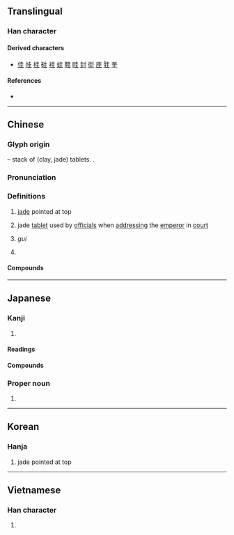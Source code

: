 {{also|丰}}
{{character info}}
==Translingual==
{{stroke order|strokes=6}}

===Han character===
{{Han char|rn=32|rad=土|as=03|sn=6|four=40104|canj=GG|ids=⿱土土}}

====Derived characters====
* [[佳]] [[烓]] [[桂]] [[硅]] [[袿]] [[蛙]] [[鞋]] [[眭]] [[封]] [[街]] [[厓]] [[胿]] [[奎]]

====References====
* {{Han ref|kx=0224.020|dkj=04887|dj=0456.050|hdz=10418.050|uh=572D|ud=22317|bh=A663|bd=42595}}

----

==Chinese==
{{zh-forms}}

===Glyph origin===
{{Han etym}}
{{Han compound|土|土|ls=p}} – stack of (clay, jade) tablets. {{zh-etym-double|土|}}.

===Pronunciation===
{{zh-pron
|m=guī
|m-s=
|c=gwai1
|g=
|h=pfs=kui
|j=
|mb=
|md=giĕ
|mn=ke/kui
|mn-t=
|w=
|x=
|mc=y
|oc=y
|cat=n
}}

===Definitions===
{{zh-hanzi}}

# [[jade]] pointed at top
# {{lb|zh|historical}} jade [[tablet]] used by [[official]]s when [[address]]ing the [[emperor]] in [[court]]
#: {{zh-also|珪}}
# {{lb|zh|historical}} ''gui'' {{gl|type of [[ancient]] [[Chinese]] [[sundial]]}}
# {{surname|zh}}

====Compounds====
{{zh-der|一刀圭|不見圭角|不露圭角|介圭|刀圭|圭亞那|圭玉|圭璋|圭璧|圭窬|圭竇|圭臬|圭蓽|圭表|圭角|圭門|奉為圭臬|巴拉圭|巴拉圭河|日圭|析圭分土|析圭擔爵|烏拉圭|琬圭|琰圭|瑱圭|白圭|白圭之玷|穀圭|篳門圭窬|篳門圭竇|蓽門圭竇|躬圭|鎮圭}}

{{zh-cat|Timekeeping}}

----

==Japanese==

===Kanji===
{{ja-kanji|grade=|rs=土03}}

# {{rfdef|ja|sort=土03}}

====Readings====
{{ja-readings
|goon=け<け<くゑ
|kanon=けい<けい<くゑい
|kun=かど-, はしは-
|nanori=か, かど, きよ, きよし, たま, ます, よし
}}

====Compounds====
{{col2-u|ja
|{{ja-r|圭%角|けい%かく}}
|{{ja-r|圭%冠|けい%かん}}
|{{ja-r|圭%臬|けい%げつ}}
|{{ja-r|圭%撮|けい%さつ}}
|{{ja-r|圭%算|けい%さん}} ({{ja-r|卦%算|けい%さん|rom=-}})
|{{ja-r|圭%瓚|けい%さん}}
|{{ja-r|圭%勺|けい%しゃく}}
|{{ja-r|圭%璋|けい%しょう}} ({{ja-r|珪%璋|けい%しょう|rom=-}})
|{{ja-r|圭%田|けい%でん}}
|{{ja-r|圭%復|けい%ふく}}
|{{ja-r|圭%窬|けい%ゆ}}
|{{ja-r|琬%圭|えん%けい}}
|{{ja-r|玉%圭|ぎょく%けい}}
|{{ja-r|瑱%圭|ちん%けい|rom=-}}, {{ja-r|鎮%圭|ちん%けい}}
|{{ja-r|刀%圭|とう%けい}}
|{{ja-r|土%圭|ど%けい}}
|{{ja-r|白%圭|はっ%けい}} ({{ja-r|白%珪|はっ%けい|rom=-}})
}}

===Proper noun===
{{ja-pos|proper|けい}}

# {{given name|ja|unisex|sort=けい}}

----

==Korean==

===Hanja===
{{ko-hanja|규}}

# jade pointed at top

----

==Vietnamese==

===Han character===
{{vi-readings|readings=quê,khoai,khuê,que|rs=土03}}

# {{rfdef|vi|sort=土03}}